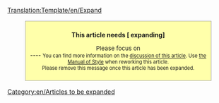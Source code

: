<noinclude>[[Translation:Template/en/Expand]]</noinclude><div style="background: #ffffaa; border: 1px solid #aaaaaa; padding: 6pt; margin: 12pt 8%; width: 80%">
<center>'''This article needs [{{SERVER}}{{localurl:{{NAMESPACE}}:{{PAGENAME}}|action=edit}} expanding] '''</center>
<div style="text-align: center; font-size: 95%">Please focus on '''{{{1}}}'''<br>
----
<small>You can find more information on the [[Discussion:{{PAGENAME}}|discussion of this article]]. Use [[en/Wiki/Manual of Style|the Manual of Style]] when reworking this article.<br>Please remove this message once this article has been expanded.</small></div></div>
<includeonly>[[Category:en/Articles to be expanded]]</includeonly>